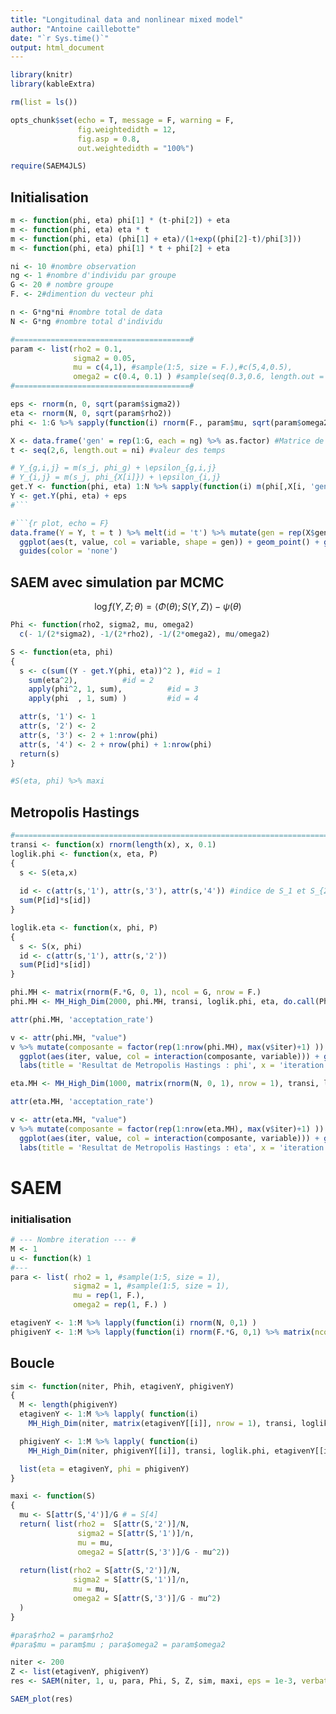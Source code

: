 ```yaml
---
title: "Longitudinal data and nonlinear mixed model"
author: "Antoine caillebotte"
date: "`r Sys.time()`"
output: html_document
---
```

  
<style type="text/css">
.main-container {
  max-width: 1000px;
  margin-left: auto;
  margin-right: auto;
}
</style>
  
```r
library(knitr)
library(kableExtra)

rm(list = ls())

opts_chunk$set(echo = T, message = F, warning = F,
               fig.weightedidth = 12,
               fig.asp = 0.8,
               out.weightedidth = "100%")

require(SAEM4JLS)
```

## Initialisation

```r
m <- function(phi, eta) phi[1] * (t-phi[2]) + eta
m <- function(phi, eta) eta * t
m <- function(phi, eta) (phi[1] + eta)/(1+exp((phi[2]-t)/phi[3]))
m <- function(phi, eta) phi[1] * t + phi[2] + eta

ni <- 10 #nombre observation
ng <- 1 #nombre d'individu par groupe
G <- 20 # nombre groupe
F. <- 2#dimention du vecteur phi

n <- G*ng*ni #nombre total de data
N <- G*ng #nombre total d'individu

#=======================================#
param <- list(rho2 = 0.1,
              sigma2 = 0.05,
              mu = c(4,1), #sample(1:5, size = F.),#c(5,4,0.5),
              omega2 = c(0.4, 0.1) ) #sample(seq(0.3,0.6, length.out = 10 ), F.) ) #c(0.5,0.1,0.01))
#=======================================#

eps <- rnorm(n, 0, sqrt(param$sigma2))
eta <- rnorm(N, 0, sqrt(param$rho2))
phi <- 1:G %>% sapply(function(i) rnorm(F., param$mu, sqrt(param$omega2))) # %>% matrix %>% t 

X <- data.frame('gen' = rep(1:G, each = ng) %>% as.factor) #Matrice de design
t <- seq(2,6, length.out = ni) #valeur des temps

# Y_{g,i,j} = m(s_j, phi_g) + \epsilon_{g,i,j}
# Y_{i,j} = m(s_j, phi_{X[i]}) + \epsilon_{i,j}
get.Y <- function(phi, eta) 1:N %>% sapply(function(i) m(phi[,X[i, 'gen']], eta[i]))
Y <- get.Y(phi, eta) + eps
#```

#```{r plot, echo = F}
data.frame(Y = Y, t = t ) %>% melt(id = 't') %>% mutate(gen = rep(X$gen, each = ni)) %>%
  ggplot(aes(t, value, col = variable, shape = gen)) + geom_point() + geom_line() +#+ theme(legend.position = 'null')
  guides(color = 'none')
```

## SAEM avec simulation par MCMC
$$\log f(Y, Z ; \theta) = \langle \Phi(\theta) ; S(Y,Z) \rangle - \psi(\theta)$$

```r
Phi <- function(rho2, sigma2, mu, omega2)
  c(- 1/(2*sigma2), -1/(2*rho2), -1/(2*omega2), mu/omega2)

S <- function(eta, phi)
{
  s <- c(sum((Y - get.Y(phi, eta))^2 ), #id = 1
    sum(eta^2),          #id = 2
    apply(phi^2, 1, sum),          #id = 3
    apply(phi  , 1, sum) )         #id = 4

  attr(s, '1') <- 1
  attr(s, '2') <- 2
  attr(s, '3') <- 2 + 1:nrow(phi)
  attr(s, '4') <- 2 + nrow(phi) + 1:nrow(phi)
  return(s)
}

#S(eta, phi) %>% maxi
```
## Metropolis Hastings

```r
#=============================================================================#
transi <- function(x) rnorm(length(x), x, 0.1)
loglik.phi <- function(x, eta, P)
{
  s <- S(eta,x)
  
  id <- c(attr(s,'1'), attr(s,'3'), attr(s,'4')) #indice de S_1 et S_{2,.} puis S_{3,.}
  sum(P[id]*s[id])
}

loglik.eta <- function(x, phi, P) 
{ 
  s <- S(x, phi)
  id <- c(attr(s,'1'), attr(s,'2'))
  sum(P[id]*s[id])
}
```

```r
phi.MH <- matrix(rnorm(F.*G, 0, 1), ncol = G, nrow = F.)
phi.MH <- MH_High_Dim(2000, phi.MH, transi, loglik.phi, eta, do.call(Phi, param), verbatim = T)

attr(phi.MH, 'acceptation_rate')

v <- attr(phi.MH, "value")
v %>% mutate(composante = factor(rep(1:nrow(phi.MH), max(v$iter)+1) )) %>% melt(id = c('iter', 'composante')) %>%
  ggplot(aes(iter, value, col = interaction(composante, variable))) + geom_line() + theme(legend.position = 'null') +
  labs(title = 'Resultat de Metropolis Hastings : phi', x = 'iteration', y = 'valeur de Z')

```

```r
eta.MH <- MH_High_Dim(1000, matrix(rnorm(N, 0, 1), nrow = 1), transi, loglik.eta,  phi, do.call(Phi, param), verbatim = T)

attr(eta.MH, 'acceptation_rate')

v <- attr(eta.MH, "value")
v %>% mutate(composante = factor(rep(1:nrow(eta.MH), max(v$iter)+1) )) %>% melt(id = c('iter', 'composante')) %>%
  ggplot(aes(iter, value, col = interaction(composante, variable))) + geom_line() + theme(legend.position = 'null') +
  labs(title = 'Resultat de Metropolis Hastings : eta', x = 'iteration', y = 'valeur de Z')


```

# SAEM
### initialisation
```r
# --- Nombre iteration --- #
M <- 1
u <- function(k) 1
#---
para <- list( rho2 = 1, #sample(1:5, size = 1),
              sigma2 = 1, #sample(1:5, size = 1),
              mu = rep(1, F.),
              omega2 = rep(1, F.) )

etagivenY <- 1:M %>% lapply(function(i) rnorm(N, 0,1) )
phigivenY <- 1:M %>% lapply(function(i) rnorm(F.*G, 0,1) %>% matrix(ncol = G, nrow = F.) )
```

## Boucle

```r
sim <- function(niter, Phih, etagivenY, phigivenY)
{
  M <- length(phigivenY)
  etagivenY <- 1:M %>% lapply( function(i) 
    MH_High_Dim(niter, matrix(etagivenY[[i]], nrow = 1), transi, loglik.eta, phigivenY[[i]], Phih ))

  phigivenY <- 1:M %>% lapply( function(i)
    MH_High_Dim(niter, phigivenY[[i]], transi, loglik.phi, etagivenY[[i]], Phih ))

  list(eta = etagivenY, phi = phigivenY)
}

maxi <- function(S)
{
  mu <- S[attr(S,'4')]/G # = S[4]
  return( list(rho2 =  S[attr(S,'2')]/N,
               sigma2 = S[attr(S,'1')]/n,
               mu = mu,
               omega2 = S[attr(S,'3')]/G - mu^2))
  
  return(list(rho2 = S[attr(S,'2')]/N,
              sigma2 = S[attr(S,'1')]/n,
              mu = mu,
              omega2 = S[attr(S,'3')]/G - mu^2)
  )
}

#para$rho2 = param$rho2
#para$mu = param$mu ; para$omega2 = param$omega2

niter <- 200
Z <- list(etagivenY, phigivenY)
res <- SAEM(niter, 1, u, para, Phi, S, Z, sim, maxi, eps = 1e-3, verbatim = T)
```

```r
SAEM_plot(res)
```










